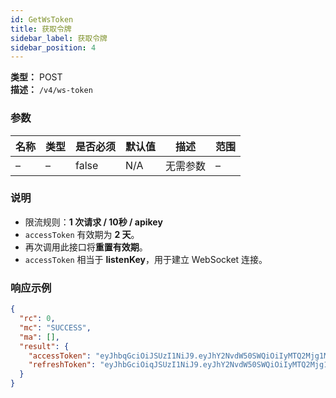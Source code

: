 ```yaml
---
id: GetWsToken
title: 获取令牌
sidebar_label: 获取令牌
sidebar_position: 4
---
```


**类型：** POST  
**描述：** `/v4/ws-token`

### 参数

| 名称 | 类型 | 是否必须 | 默认值 | 描述     | 范围 |
| ---- | ---- | -------- | ------ | -------- | ---- |
| –    | –    | false    | N/A    | 无需参数 | –    |

### 说明

- 限流规则：**1 次请求 / 10秒 / apikey**
- `accessToken` 有效期为 **2 天**。
- 再次调用此接口将**重置有效期**。
- `accessToken` 相当于 **listenKey**，用于建立 WebSocket 连接。

### 响应示例

```json title="响应"
{
  "rc": 0,
  "mc": "SUCCESS",
  "ma": [],
  "result": {
    "accessToken": "eyJhbqGciOiJSUzI1NiJ9.eyJhY2NvdW50SWQiOiIyMTQ2Mjg1MzIyNTU5Iiwic3ViIjoibGh4dDRfMDAwMUBzbmFwbWFpbC5jYyIsInNjb3BlIjoiYXV0aCIsImlzcyI6Inh0LmNvbSIsImxhc3RBdXRoVGltZSI6MTY2MzgxMzY5MDk1NSwic2lnblR5cGUiOiJBSyIsInVzZXJOYW1lIjoibGh4dDRfMDAwMUBzbmFwbWFpbC5jYyIsImV4cCI6MTY2NjQwNTY5MCwiZGV2aWNlIjoidW5rbm93biIsInVzZXJJZCI6MjE0NjI4NTMyMjU1OX0.h3zJlJBQrK2x1HvUxsKivnn6PlSrSDXXXJ7WqHAYSrN2CG5XPTKc4zKnTVoYFbg6fTS0u1fT8wH7wXqcLWXX71vm0YuP8PCvdPAkUIq4-HyzltbPr5uDYd0UByx0FPQtq1exvsQGe7evXQuDXx3SEJXxEqUbq_DNlXPTq_JyScI",
    "refreshToken": "eyJhbGciOiqJSUzI1NiJ9.eyJhY2NvdW50SWQiOiIyMTQ2Mjg1MzIyNTU5Iiwic3ViIjoibGh4dDRfMDAwMUBzbmFwbWFpbC5jYyIsInNjb3BlIjoicmVmcmVzaCIsImlzcyI6Inh0LmNvbSIsImxhc3RBdXRoVGltZSI6MTY2MzgxMzY5MDk1NSwic2lnblR5cGUiOiJBSyIsInVzZXJOYW1lIjoibGh4dDRfMDAwMUBzbmFwbWFpbC5jYyIsImV4cCI6MTY2NjQwNTY5MCwiZGV2aWNlIjoidW5rbm93biIsInVzZXJJZCI6MjE0NjI4NTMyMjU1OX0.Fs3YVm5YrEOzzYOSQYETSmt9iwxUHBovh2u73liv1hLUec683WGfktA_s28gMk4NCpZKFeQWFii623FvdfNoteXR0v1yZ2519uNvNndtuZICDdv3BQ4wzW1wIHZa1skxFfqvsDnGdXpjqu9UFSbtHwxprxeYfnxChNk4ssei430"
  }
}
```
